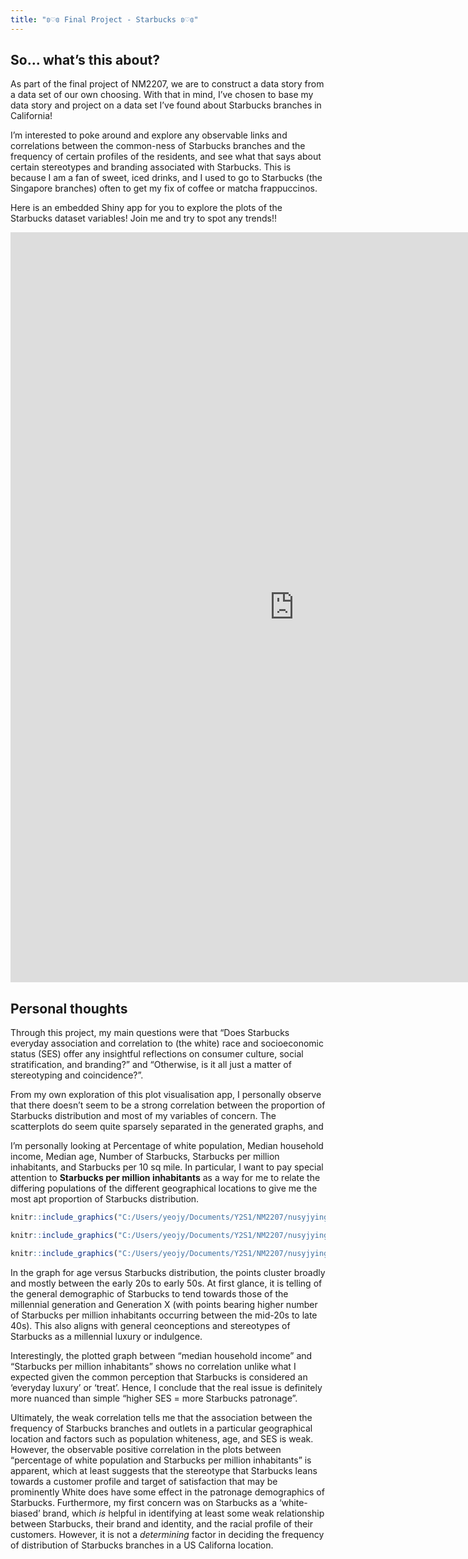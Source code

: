 ---
title: "ʚ♡ɞ Final Project - Starbucks ʚ♡ɞ"
---

## So... what's this about?

As part of the final project of NM2207, we are to construct a data story from a data set of our own choosing. With that in mind, I've chosen to base my data story and project on a data set I've found about Starbucks branches in California!

I'm interested to poke around and explore any observable links and correlations between the common-ness of Starbucks branches and the frequency of certain profiles of the residents, and see what that says about certain stereotypes and branding associated with Starbucks. This is because I am a fan of sweet, iced drinks, and I used to go to Starbucks (the Singapore branches) often to get my fix of coffee or matcha frappuccinos.

Here is an embedded Shiny app for you to explore the plots of the Starbucks dataset variables! Join me and try to spot any trends!!

<iframe height="1200" width="180%" frameborder="no" src="https://nusyjying.shinyapps.io/StarbiesPlotApp/"> </iframe>

## Personal thoughts

Through this project, my main questions were that "Does Starbucks everyday association and correlation to (the white) race and socioeconomic status (SES) offer any insightful reflections on consumer culture, social stratification, and branding?" and "Otherwise, is it all just a matter of stereotyping and coincidence?". 

From my own exploration of this plot visualisation app, I personally observe that there doesn't seem to be a strong correlation between the proportion of Starbucks distribution and most of my variables of concern. The scatterplots do seem quite sparsely separated in the generated graphs, and 

I’m personally looking at Percentage of white population, Median household income, Median age, Number of Starbucks, Starbucks per million inhabitants, and Starbucks per 10 sq mile. In particular, I want to pay special attention to **Starbucks per million inhabitants** as a way for me to relate the differing populations of the different geographical locations to give me the most apt proportion of Starbucks distribution.

```{r, eval=TRUE,echo=FALSE,out.width="70%"}

knitr::include_graphics("C:/Users/yeojy/Documents/Y2S1/NM2207/nusyjying.github.io/src/images/graphwypipo.png")

```

```{r, eval=TRUE,echo=FALSE,out.width="70%"}

knitr::include_graphics("C:/Users/yeojy/Documents/Y2S1/NM2207/nusyjying.github.io/src/images/graphses.png")

```

```{r, eval=TRUE,echo=FALSE,out.width="70%"}

knitr::include_graphics("C:/Users/yeojy/Documents/Y2S1/NM2207/nusyjying.github.io/src/images/graphage.png")

```

In the graph for age versus Starbucks distribution, the points cluster broadly and mostly between the early 20s to early 50s. At first glance, it is telling of the general demographic of Starbucks to tend towards those of the millennial generation and Generation X (with points bearing higher number of Starbucks per million inhabitants occurring between the mid-20s to late 40s). This also aligns with general ceonceptions and stereotypes of Starbucks as a millennial luxury or indulgence. 

Interestingly, the plotted graph between "median household income" and "Starbucks per million inhabitants" shows no correlation unlike what I expected given the common perception that Starbucks is considered an 'everyday luxury' or 'treat'. Hence, I conclude that the real issue is definitely more nuanced than simple "higher SES = more Starbucks patronage". 

Ultimately, the weak correlation tells me that the association between the frequency of Starbucks branches and outlets in a particular geographical location and factors such as population whiteness, age, and SES is weak. However, the observable positive correlation in the plots between "percentage of white population and Starbucks per million inhabitants" is apparent, which at least suggests that the stereotype that Starbucks leans towards a customer profile and target of satisfaction that may be prominently White does have some effect in the patronage demographics of Starbucks. Furthermore, my first concern was on Starbucks as a 'white-biased' brand, which _is_ helpful in identifying at least some weak relationship between Starbucks, their brand and identity, and the racial profile of their customers. However, it is not a _determining_ factor in deciding the frequency of distribution of Starbucks branches in a US Californa location. 